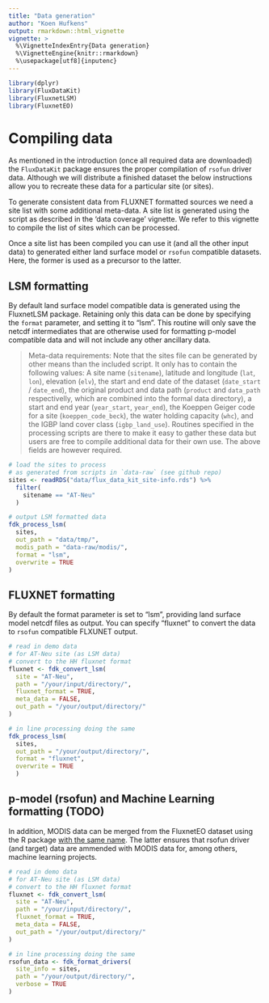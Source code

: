 ```yaml
---
title: "Data generation"
author: "Koen Hufkens"
output: rmarkdown::html_vignette
vignette: >
  %\VignetteIndexEntry{Data generation}
  %\VignetteEngine{knitr::rmarkdown}
  %\usepackage[utf8]{inputenc}
---
```


```r
library(dplyr)
library(FluxDataKit)
library(FluxnetLSM)
library(FluxnetEO)
```

# Compiling data

As mentioned in the introduction (once all required data are downloaded) the
`FluxDataKit` package ensures the proper compilation of `rsofun` driver data.
Although we will distribute a finished dataset the below instructions allow you
to recreate these data for a particular site (or sites).

To generate consistent data from FLUXNET formatted sources we need a site list
with some additional meta-data. A site list is generated using the script as 
described in the 'data coverage' vignette. We refer to this vignette to compile
the list of sites which can be processed.

Once a site list has been compiled you can use it (and all the other input data)
to generated either land surface model or `rsofun` compatible datasets. Here,
the former is used as a precursor to the latter.

## LSM formatting

By default land surface model compatible data is generated using the FluxnetLSM
package. Retaining only this data can be done by specifying the `format`
parameter, and setting it to "lsm". This routine will only save the netcdf
intermediates that are otherwise used for formatting p-model compatible data
and will not include any other ancillary data.

> Meta-data requirements: Note that the sites file can be generated by other means than the included
script. It only has to contain the following values: A site name (`sitename`),
latitude and longitude (`lat`, `lon`), elevation (`elv`), the start and end date of the
dataset (`date_start` / `date_end`), the original product and data path (`product` and
`data_path` respectivelly, which are combined into the formal data directory), a
start and end year (`year_start`, `year_end`), the Koeppen Geiger code for a site
(`koeppen_code_beck`), the water holding capacity (`whc`), and the IGBP land cover
class (`igbp_land_use`). Routines specified in the processing scripts are there
to make it easy to gather these data but users are free to compile additional
data for their own use. The above fields are however required.

```r
# load the sites to process
# as generated from scripts in `data-raw` (see github repo)
sites <- readRDS("data/flux_data_kit_site-info.rds") %>%
  filter(
    sitename == "AT-Neu"
  )

# output LSM formatted data
fdk_process_lsm(
  sites,
  out_path = "data/tmp/",
  modis_path = "data-raw/modis/",
  format = "lsm",
  overwrite = TRUE
)
```

## FLUXNET formatting

By default the format parameter is set to "lsm", providing land surface model
netcdf files as output. You can specify "fluxnet" to convert the data to
`rsofun` compatible FLXUNET output.

```r
# read in demo data
# for AT-Neu site (as LSM data)
# convert to the HH fluxnet format
fluxnet <- fdk_convert_lsm(
  site = "AT-Neu",
  path = "/your/input/directory/",
  fluxnet_format = TRUE,
  meta_data = FALSE,
  out_path = "/your/output/directory/"
)

# in line processing doing the same
fdk_process_lsm(
  sites,
  out_path = "/your/output/directory/",
  format = "fluxnet",
  overwrite = TRUE
  )
```

## p-model (rsofun) and Machine Learning formatting (TODO)

In addition, MODIS data can be merged from the FluxnetEO dataset using
the R package [with the same name](https://github.com/computationales/FluxnetEO). 
The latter ensures that rsofun driver (and target) data are ammended with MODIS
data for, among others, machine learning projects.

```r
# read in demo data
# for AT-Neu site (as LSM data)
# convert to the HH fluxnet format
fluxnet <- fdk_convert_lsm(
  site = "AT-Neu",
  path = "/your/input/directory/",
  fluxnet_format = TRUE,
  meta_data = FALSE,
  out_path = "/your/output/directory/"
)

# in line processing doing the same
rsofun_data <- fdk_format_drivers(
  site_info = sites,
  path = "/your/output/directory/",
  verbose = TRUE
)
```
